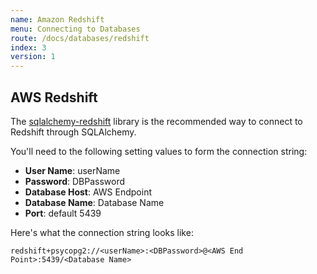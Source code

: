 ```yaml
---
name: Amazon Redshift
menu: Connecting to Databases
route: /docs/databases/redshift
index: 3
version: 1
---
```


## AWS Redshift

The [sqlalchemy-redshift](https://pypi.org/project/sqlalchemy-redshift/) library is the recommended
way to connect to Redshift through SQLAlchemy.

You'll need to the following setting values to form the connection string:

- **User Name**: userName
- **Password**: DBPassword
- **Database Host**: AWS Endpoint
- **Database Name**: Database Name
- **Port**: default 5439

Here's what the connection string looks like:

```
redshift+psycopg2://<userName>:<DBPassword>@<AWS End Point>:5439/<Database Name>
```
